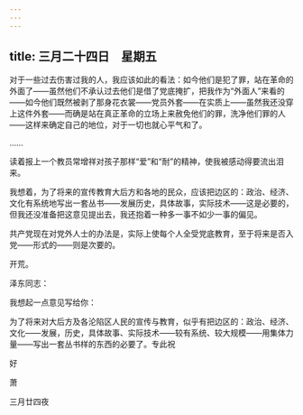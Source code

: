 ```yaml
---
---
---
```

title: 三月二十四日　星期五
---




对于一些过去伤害过我的人，我应该如此的看法：如今他们是犯了罪，站在革命的外面了——虽然他们不承认过去他们是借了党底掩扩，把我作为“外面人”来看的——如今他们既然被剥了那身花衣裳——党员外套——在实质上——虽然我还没穿上这件外套——而确是站在真正革命的立场上来赦免他们的罪，洗净他们罪的人——这样来确定自己的地位，对于一切也就心平气和了。

……

读着报上一个教员常增祥对孩子那样“爱”和“耐”的精神，使我被感动得要流出泪来。

我想着，为了将来的宣传教育大后方和各地的民众，应该把边区的：政治、经济、文化有系统地写出一套丛书——发展历史，具体故事，实际技术——这是必要的，但我还没准备把这意见提出去，我还抱着一种多一事不如少一事的偏见。

共产党现在对党外人士的办法是，实际上使每个人全受党底教育，至于将来是否入党——形式的——则是次要的。

开荒。

泽东同志：

我想起一点意见写给你：

为了将来对大后方及各沦陷区人民的宣传与教育，似乎有把边区的：政治、经济、文化——发展，历史，具体故事、实际技术——较有系统、较大规模——用集体力量——写出一套丛书样的东西的必要了。专此祝

好

萧

三月廿四夜